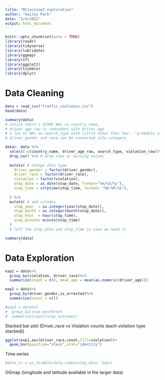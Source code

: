 ```yaml
---
title: "Milestone2 exploration"
author: "Hailey Park"
date: "3/4/2022"
output: html_document
---
```


```r
knitr::opts_chunk$set(echo = TRUE)
library(readr)
library(tidyverse)
library(lubridate)
library(ggmap)
library(sf)
library(ggplot2)
library(tsibble)
library(dplyr)
```

# Data Cleaning
```r
data = read_csv("traffic_violaions.csv")
head(data)
```

```r
summary(data) 
# notice there's 52965 NAs on country_name, 
# driver age raw is redundant with driver_age
# a lot of NAs on search_type with little other than few:  "probable cause, Incident to Arrest, Reasonable Suspicion ..
# driver_gender and race can be converted into category
```

```r
data<- data %>%
  select(-c(country_name, driver_age_raw, search_type, violation_raw))%>%
  drop_na() %>% # drop rows w/ missing values
  
  mutate( # change data type
    driver_gender = factor(driver_gender),
    driver_race = factor(driver_race),
    violation = factor(violation),
    stop_date = as_date(stop_date, format="%m/%d/%y"),
    stop_time = strptime(stop_time, format= "%H:%M:%S"),
    
  ) %>%
  mutate( # add columns
    stop_year  = as.integer(year(stop_date)),
    stop_month = as.integer(month(stop_date)),
    stop_hour  = hour(stop_time),
    stop_minute= minute(stop_time)
  )
  # left the stop_date and stop_time in case we need it
```

```r
summary(data)
```

# Data Exploration
```r
exp1 = data%>%
  group_by(violation, driver_race)%>%
  summarize(count = n(), mean_age = mean(as.numeric(driver_age)))

exp2 = data%>%
  group_by(driver_gender,is_arrested)%>%
  summarize(count = n())

#exp3 = data%>%
#  group_by(stop_month)%>%
#  summarize(count(stop_outcome))
```

Stacked bar plot (Driver_race vs Violation counts (each violation type stacked))
```r
ggplot(exp1,aes(driver_race,count,fill=violation))+
  geom_bar(position="stack",stat="identity")
```

Time series 
```r
#data_ts = as_tsibble(data,index=stop_date, key=)
```

GGmap (longitude and latitude available in the larger data)

